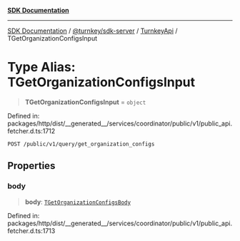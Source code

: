 [**SDK Documentation**](../../../../../README.mdx)

***

[SDK Documentation](../../../../../packages.mdx) / [@turnkey/sdk-server](../../../README.mdx) / [TurnkeyApi](../README.mdx) / TGetOrganizationConfigsInput

# Type Alias: TGetOrganizationConfigsInput

> **TGetOrganizationConfigsInput** = `object`

Defined in: packages/http/dist/\_\_generated\_\_/services/coordinator/public/v1/public\_api.fetcher.d.ts:1712

`POST /public/v1/query/get_organization_configs`

## Properties

### body

> **body**: [`TGetOrganizationConfigsBody`](TGetOrganizationConfigsBody.mdx)

Defined in: packages/http/dist/\_\_generated\_\_/services/coordinator/public/v1/public\_api.fetcher.d.ts:1713
